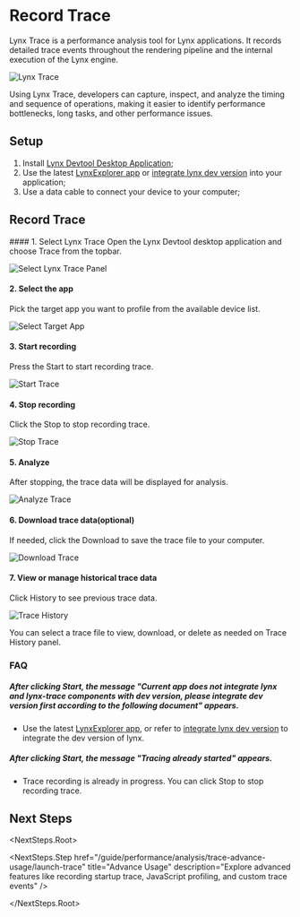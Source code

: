 <style>{`
  .full_image {
    width: 750px;
    margin: 20px;
  }
`}</style>


# Record Trace

Lynx Trace is a performance analysis tool for Lynx applications. It records detailed trace events throughout the rendering pipeline and the internal execution of the Lynx engine.

<img
  src="https://lf-lynx.tiktok-cdns.com/obj/lynx-artifacts-oss-sg/plugin/static/lynx-trace-overview-latest.png"
  alt="Lynx Trace"
  className="full_image"
/>

Using Lynx Trace, developers can capture, inspect, and analyze the timing and sequence of operations, making it easier to identify performance bottlenecks, long tasks, and other performance issues.

## Setup

1. Install [Lynx Devtool Desktop Application](/guide/devtool/panels.html#run-lynx-devtool-desktop-application);
2. Use the latest [LynxExplorer app](https://github.com/lynx-family/lynx/releases) or [integrate lynx dev version](/guide/start/integrate-lynx-dev-version.html) into your application;
3. Use a data cable to connect your device to your computer;

## Record Trace

<Steps>
#### 1. Select Lynx Trace  
Open the Lynx Devtool desktop application and choose Trace from the topbar.

<img
  src="https://lf-lynx.tiktok-cdns.com/obj/lynx-artifacts-oss-sg/plugin/static/select-lynx-trace-panel-latest2.png"
  alt="Select Lynx Trace Panel"
  className="full_image"
/>

#### 2. Select the app

Pick the target app you want to profile from the available device list.

<img
  src="https://lf-lynx.tiktok-cdns.com/obj/lynx-artifacts-oss-sg/plugin/static/select-target-app-latest.png"
  alt="Select Target App"
  className="full_image"
/>

#### 3. Start recording

Press the Start to start recording trace.

<img
  src="https://lf-lynx.tiktok-cdns.com/obj/lynx-artifacts-oss-sg/plugin/static/start-trace-latest.png"
  alt="Start Trace"
  className="full_image"
/>

#### 4. Stop recording

Click the Stop to stop recording trace.

<img
  src="https://lf-lynx.tiktok-cdns.com/obj/lynx-artifacts-oss-sg/plugin/static/stop-trace-latest.png"
  alt="Stop Trace"
  className="full_image"
/>

#### 5. Analyze

After stopping, the trace data will be displayed for analysis.

<img
  src="https://lf-lynx.tiktok-cdns.com/obj/lynx-artifacts-oss-sg/plugin/static/analyze-trace-latest.png"
  alt="Analyze Trace"
  className="full_image"
/>

#### 6. Download trace data(optional)

If needed, click the Download to save the trace file to your computer.

<img
  src="https://lf-lynx.tiktok-cdns.com/obj/lynx-artifacts-oss-sg/plugin/static/download-trace-latest.png"
  alt="Download Trace"
  className="full_image"
/>

#### 7. View or manage historical trace data

Click History to see previous trace data.

<img
  src="https://lf-lynx.tiktok-cdns.com/obj/lynx-artifacts-oss-sg/plugin/static/history-trace-latest.png"
  alt="Trace History"
  className="full_image"
/>

You can select a trace file to view, download, or delete as needed on Trace History panel.

</Steps>

### FAQ

##### After clicking Start, the message "Current app does not integrate lynx and lynx-trace components with dev version, please integrate dev version first according to the following document" appears.

- Use the latest [LynxExplorer app](https://github.com/lynx-family/lynx/releases), or refer to [integrate lynx dev version](/guide/start/integrate-lynx-dev-version.html) to integrate the dev version of lynx.

##### After clicking Start, the message "Tracing already started" appears.

- Trace recording is already in progress. You can click Stop to stop recording trace.

## Next Steps

<NextSteps.Root>

<NextSteps.Step
  href="/guide/performance/analysis/trace-advance-usage/launch-trace"
  title="Advance Usage"
  description="Explore advanced features like recording startup trace, JavaScript profiling, and custom trace events"
/>

</NextSteps.Root>
